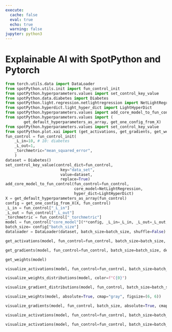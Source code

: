 ```yaml
---
execute:
  cache: false
  eval: true
  echo: true
  warning: false
jupyter: python3
---
```


# Explainable AI with SpotPython and Pytorch {#sec-xai}

```python
from torch.utils.data import DataLoader
from spotPython.utils.init import fun_control_init
from spotPython.hyperparameters.values import set_control_key_value
from spotPython.data.diabetes import Diabetes
from spotPython.light.regression.netlightregression import NetLightRegression
from spotPython.hyperdict.light_hyper_dict import LightHyperDict
from spotPython.hyperparameters.values import add_core_model_to_fun_control
from spotPython.hyperparameters.values import (
        get_default_hyperparameters_as_array, get_one_config_from_X)
from spotPython.hyperparameters.values import set_control_key_value
from spotPython.plot.xai import (get_activations, get_gradients, get_weights, plot_nn_values_hist, plot_nn_values_scatter, visualize_weights, visualize_gradients, visualize_activations, visualize_gradient_distributions, visualize_weights_distributions)
fun_control = fun_control_init(
    _L_in=10, # 10: diabetes
    _L_out=1,
    _torchmetric="mean_squared_error",
    )
dataset = Diabetes()
set_control_key_value(control_dict=fun_control,
                        key="data_set",
                        value=dataset,
                        replace=True)
add_core_model_to_fun_control(fun_control=fun_control,
                              core_model=NetLightRegression,
                              hyper_dict=LightHyperDict)
X = get_default_hyperparameters_as_array(fun_control)
config = get_one_config_from_X(X, fun_control)
_L_in = fun_control["_L_in"]
_L_out = fun_control["_L_out"]
_torchmetric = fun_control["_torchmetric"]
model = fun_control["core_model"](**config, _L_in=_L_in, _L_out=_L_out, _torchmetric=_torchmetric)
batch_size= config["batch_size"]
dataloader = DataLoader(dataset, batch_size=batch_size, shuffle=False)
```

```python
get_activations(model, fun_control=fun_control, batch_size=batch_size, device = "cpu")
```

```python
get_gradients(model, fun_control=fun_control, batch_size=batch_size, device = "cpu")
```

```python
get_weights(model)
```

```python
visualize_activations(model, fun_control=fun_control, batch_size=batch_size, device = "cpu", cmap="BlueWhiteRed", absolute=False)
```

```python
visualize_weights_distributions(model, color=f"C{0}")
```

```python
visualize_gradient_distributions(model, fun_control, batch_size=batch_size, color=f"C{0}")
```

```python
visualize_weights(model, absolute=True, cmap="gray", figsize=(6, 6))
```

```python
visualize_gradients(model, fun_control, batch_size, absolute=True, cmap="BlueWhiteRed", figsize=(6, 6))
```

```python
visualize_activations(model, fun_control=fun_control, batch_size=batch_size, device = "cpu")
```

```python
visualize_activations(model, fun_control=fun_control, batch_size=batch_size, device = "cpu")
```


